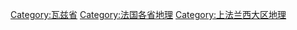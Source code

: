 [[Category:瓦兹省|Category:瓦兹省]]
[[Category:法国各省地理|Category:法国各省地理]]
[[Category:上法兰西大区地理|Category:上法兰西大区地理]]